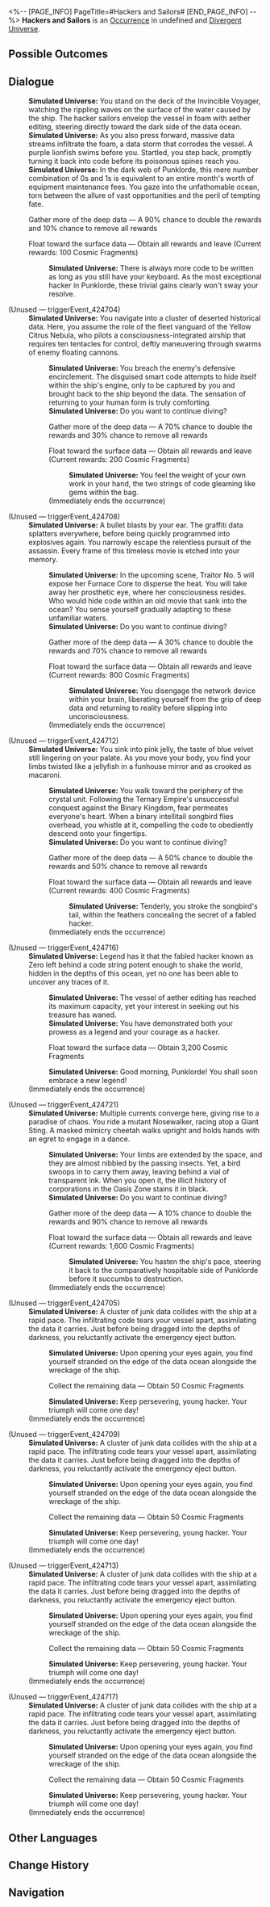 <%-- [PAGE_INFO]
PageTitle=#Hackers and Sailors#
[END_PAGE_INFO] --%>
{{Stub}}
{{Simulated Universe Event Infobox
|id            = 24701
|title         = 
|image         = <!--TBA: SpriteOutput/Rogue/RandomEvent/PicRogueEvent_28.png-->
|domains_su    = 
|domains_swarm = 
|domains_gng   = 
|domains_du    = Unknown
|domains_und   = 
|requirements  = 
|prev          = 
|next          = 
|characters    = 
|factions      = 
|order         = 
|order_du      = 125
}}
'''Hackers and Sailors''' is an [[Divergent Universe/Occurrence|Occurrence]] in undefined and [[Divergent Universe]].

==Possible Outcomes==
{{Possible Outcomes
|choice_1 = Collect the remaining data
|result_1 = Obtain 50 Cosmic Fragments

|choice_2 = Gather more of the deep data
|result_2 = A 90% chance to double the rewards and 10% chance to remove all rewards

|choice_3 = Float toward the surface data
|result_3 = Obtain all rewards and leave (Current rewards: 100 Cosmic Fragments)

|choice_4 = Gather more of the deep data
|result_4 = A 50% chance to double the rewards and 50% chance to remove all rewards

|choice_5 = Float toward the surface data
|result_5 = Obtain all rewards and leave (Current rewards: 400 Cosmic Fragments)

|choice_6 = Gather more of the deep data
|result_6 = A 70% chance to double the rewards and 30% chance to remove all rewards

|choice_7 = Float toward the surface data
|result_7 = Obtain all rewards and leave (Current rewards: 200 Cosmic Fragments)

|choice_8 = Gather more of the deep data
|result_8 = A 10% chance to double the rewards and 90% chance to remove all rewards

|choice_9 = Float toward the surface data
|result_9 = Obtain all rewards and leave (Current rewards: 1,600 Cosmic Fragments)

|choice_10 = Float toward the surface data
|result_10 = Obtain 3,200 Cosmic Fragments

|choice_11 = Gather more of the deep data
|result_11 = A 30% chance to double the rewards and 70% chance to remove all rewards

|choice_12 = Float toward the surface data
|result_12 = Obtain all rewards and leave (Current rewards: 800 Cosmic Fragments)

}}
<!--
==Gameplay Notes==
* 
-->
==Dialogue==
{{Dialogue Start}}
:'''Simulated Universe:''' You stand on the deck of the Invincible Voyager, watching the rippling waves on the surface of the water caused by the ship. The hacker sailors envelop the vessel in foam with aether editing, steering directly toward the dark side of the data ocean.
:'''Simulated Universe:''' As you also press forward, massive data streams infiltrate the foam, a data storm that corrodes the vessel. A purple lionfish swims before you. Startled, you step back, promptly turning it back into code before its poisonous spines reach you.
:'''Simulated Universe:''' In the dark web of Punklorde, this mere number combination of 0s and 1s is equivalent to an entire month's worth of equipment maintenance fees. You gaze into the unfathomable ocean, torn between the allure of vast opportunities and the peril of tempting fate.
:{{DIcon|Star}} Gather more of the deep data &mdash; A 90% chance to double the rewards and 10% chance to remove all rewards
:{{DIcon|Star}} Float toward the surface data &mdash; Obtain all rewards and leave (Current rewards: 100 Cosmic Fragments)
::'''Simulated Universe:''' There is always more code to be written as long as you still have your keyboard. As the most exceptional hacker in Punklorde, these trivial gains clearly won't sway your resolve.


;(Unused &mdash; triggerEvent_424704)
:'''Simulated Universe:''' You navigate into a cluster of deserted historical data. Here, you assume the role of the fleet vanguard of the Yellow Citrus Nebula, who pilots a consciousness-integrated airship that requires ten tentacles for control, deftly maneuvering through swarms of enemy floating cannons.
::'''Simulated Universe:''' You breach the enemy's defensive encirclement. The disguised smart code attempts to hide itself within the ship's engine, only to be captured by you and brought back to the ship beyond the data. The sensation of returning to your human form is truly comforting.
::'''Simulated Universe:''' Do you want to continue diving?
::{{DIcon|Star}} Gather more of the deep data &mdash; A 70% chance to double the rewards and 30% chance to remove all rewards
::{{DIcon|Star}} Float toward the surface data &mdash; Obtain all rewards and leave (Current rewards: 200 Cosmic Fragments)
:::'''Simulated Universe:''' You feel the weight of your own work in your hand, the two strings of code gleaming like gems within the bag.
::;(Immediately ends the occurrence)

;(Unused &mdash; triggerEvent_424708)
:'''Simulated Universe:''' A bullet blasts by your ear. The graffiti data splatters everywhere, before being quickly programmed into explosives again. You narrowly escape the relentless pursuit of the assassin. Every frame of this timeless movie is etched into your memory.
::'''Simulated Universe:''' In the upcoming scene, Traitor No. 5 will expose her Furnace Core to disperse the heat. You will take away her prosthetic eye, where her consciousness resides. Who would hide code within an old movie that sank into the ocean? You sense yourself gradually adapting to these unfamiliar waters.
::'''Simulated Universe:''' Do you want to continue diving?
::{{DIcon|Star}} Gather more of the deep data &mdash; A 30% chance to double the rewards and 70% chance to remove all rewards
::{{DIcon|Star}} Float toward the surface data &mdash; Obtain all rewards and leave (Current rewards: 800 Cosmic Fragments)
:::'''Simulated Universe:''' You disengage the network device within your brain, liberating yourself from the grip of deep data and returning to reality before slipping into unconsciousness.
::;(Immediately ends the occurrence)

;(Unused &mdash; triggerEvent_424712)
:'''Simulated Universe:''' You sink into pink jelly, the taste of blue velvet still lingering on your palate. As you move your body, you find your limbs twisted like a jellyfish in a funhouse mirror and as crooked as macaroni.
::'''Simulated Universe:''' You walk toward the periphery of the crystal unit. Following the Ternary Empire's unsuccessful conquest against the Binary Kingdom, fear permeates everyone's heart. When a binary intellitail songbird flies overhead, you whistle at it, compelling the code to obediently descend onto your fingertips.
::'''Simulated Universe:''' Do you want to continue diving?
::{{DIcon|Star}} Gather more of the deep data &mdash; A 50% chance to double the rewards and 50% chance to remove all rewards
::{{DIcon|Star}} Float toward the surface data &mdash; Obtain all rewards and leave (Current rewards: 400 Cosmic Fragments)
:::'''Simulated Universe:''' Tenderly, you stroke the songbird's tail, within the feathers concealing the secret of a fabled hacker.
::;(Immediately ends the occurrence)

;(Unused &mdash; triggerEvent_424716)
:'''Simulated Universe:''' Legend has it that the fabled hacker known as Zero left behind a code string potent enough to shake the world, hidden in the depths of this ocean, yet no one has been able to uncover any traces of it.
::'''Simulated Universe:''' The vessel of aether editing has reached its maximum capacity, yet your interest in seeking out his treasure has waned.
::'''Simulated Universe:''' You have demonstrated both your prowess as a legend and your courage as a hacker.
::{{DIcon|Star}} Float toward the surface data &mdash; Obtain 3,200 Cosmic Fragments
::'''Simulated Universe:''' Good morning, Punklorde! You shall soon embrace a new legend!
:;(Immediately ends the occurrence)

;(Unused &mdash; triggerEvent_424721)
:'''Simulated Universe:''' Multiple currents converge here, giving rise to a paradise of chaos. You ride a mutant Nosewalker, racing atop a Giant Sting. A masked mimicry cheetah walks upright and holds hands with an egret to engage in a dance.
::'''Simulated Universe:''' Your limbs are extended by the space, and they are almost nibbled by the passing insects. Yet, a bird swoops in to carry them away, leaving behind a vial of transparent ink. When you open it, the illicit history of corporations in the Oasis Zone stains it in black.
::'''Simulated Universe:''' Do you want to continue diving?
::{{DIcon|Star}} Gather more of the deep data &mdash; A 10% chance to double the rewards and 90% chance to remove all rewards
::{{DIcon|Star}} Float toward the surface data &mdash; Obtain all rewards and leave (Current rewards: 1,600 Cosmic Fragments)
:::'''Simulated Universe:''' You hasten the ship's pace, steering it back to the comparatively hospitable side of Punklorde before it succumbs to destruction.
::;(Immediately ends the occurrence)

;(Unused &mdash; triggerEvent_424705)
:'''Simulated Universe:''' A cluster of junk data collides with the ship at a rapid pace. The infiltrating code tears your vessel apart, assimilating the data it carries. Just before being dragged into the depths of darkness, you reluctantly activate the emergency eject button.
::'''Simulated Universe:''' Upon opening your eyes again, you find yourself stranded on the edge of the data ocean alongside the wreckage of the ship.
::{{DIcon|Star}} Collect the remaining data &mdash; Obtain 50 Cosmic Fragments
::'''Simulated Universe:''' Keep persevering, young hacker. Your triumph will come one day!
:;(Immediately ends the occurrence)

;(Unused &mdash; triggerEvent_424709)
:'''Simulated Universe:''' A cluster of junk data collides with the ship at a rapid pace. The infiltrating code tears your vessel apart, assimilating the data it carries. Just before being dragged into the depths of darkness, you reluctantly activate the emergency eject button.
::'''Simulated Universe:''' Upon opening your eyes again, you find yourself stranded on the edge of the data ocean alongside the wreckage of the ship.
::{{DIcon|Star}} Collect the remaining data &mdash; Obtain 50 Cosmic Fragments
::'''Simulated Universe:''' Keep persevering, young hacker. Your triumph will come one day!
:;(Immediately ends the occurrence)

;(Unused &mdash; triggerEvent_424713)
:'''Simulated Universe:''' A cluster of junk data collides with the ship at a rapid pace. The infiltrating code tears your vessel apart, assimilating the data it carries. Just before being dragged into the depths of darkness, you reluctantly activate the emergency eject button.
::'''Simulated Universe:''' Upon opening your eyes again, you find yourself stranded on the edge of the data ocean alongside the wreckage of the ship.
::{{DIcon|Star}} Collect the remaining data &mdash; Obtain 50 Cosmic Fragments
::'''Simulated Universe:''' Keep persevering, young hacker. Your triumph will come one day!
:;(Immediately ends the occurrence)

;(Unused &mdash; triggerEvent_424717)
:'''Simulated Universe:''' A cluster of junk data collides with the ship at a rapid pace. The infiltrating code tears your vessel apart, assimilating the data it carries. Just before being dragged into the depths of darkness, you reluctantly activate the emergency eject button.
::'''Simulated Universe:''' Upon opening your eyes again, you find yourself stranded on the edge of the data ocean alongside the wreckage of the ship.
::{{DIcon|Star}} Collect the remaining data &mdash; Obtain 50 Cosmic Fragments
::'''Simulated Universe:''' Keep persevering, young hacker. Your triumph will come one day!
:;(Immediately ends the occurrence)
{{Dialogue End}}

==Other Languages==
{{Other Languages
|en   = Hackers and Sailors
|zhs  = 骇客与水手
|zht  = 駭客與水手
|ja   = ハッカーと{{Rubi|船乗|ふなの}}り
|ko   = 해커와 선원
|es   = Hackers y marineros
|fr   = Pirates et marins
|ru   = Хакеры и матросы
|th   = แฮ็กเกอร์กับกะลาสี
|vi   = Hacker Và Thủy Thủ
|de   = Hacker und Matrosen
|id   = Peretas dan Pelaut
|pt   = Hackers e Marinheiros
}}

==Change History==
{{Change History|2.7}}

==Navigation==
{{Occurrence Navbox}}